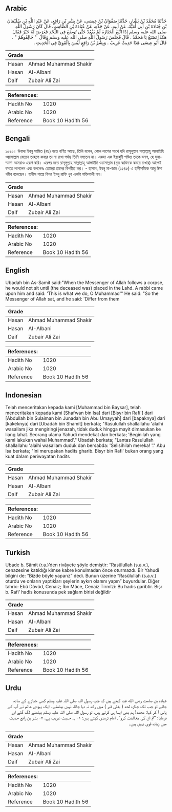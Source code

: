 ## Arabic


<div dir="rtl" lang="ar" style={{fontSize:'larger',backgroundColor:'#f8f9fa',padding:20}}>
حَدَّثَنَا مُحَمَّدُ بْنُ بَشَّارٍ، حَدَّثَنَا صَفْوَانُ بْنُ عِيسَى، عَنْ بِشْرِ بْنِ رَافِعٍ، عَنْ عَبْدِ اللَّهِ بْنِ سُلَيْمَانَ بْنِ جُنَادَةَ بْنِ أَبِي أُمَيَّةَ، عَنْ أَبِيهِ، عَنْ جَدِّهِ، عَنْ عُبَادَةَ بْنِ الصَّامِتِ، قَالَ كَانَ رَسُولُ اللَّهِ صلى الله عليه وسلم إِذَا اتَّبَعَ الْجَنَازَةَ لَمْ يَقْعُدْ حَتَّى تُوضَعَ فِي اللَّحْدِ فَعَرَضَ لَهُ حَبْرٌ فَقَالَ هَكَذَا نَصْنَعُ يَا مُحَمَّدُ ‏.‏ قَالَ فَجَلَسَ رَسُولُ اللَّهِ صلى الله عليه وسلم وَقَالَ ‏ "‏ خَالِفُوهُمْ ‏"‏ ‏.‏ قَالَ أَبُو عِيسَى هَذَا حَدِيثٌ غَرِيبٌ ‏.‏ وَبِشْرُ بْنُ رَافِعٍ لَيْسَ بِالْقَوِيِّ فِي الْحَدِيثِ ‏.‏
</div>
<div style={{backgroundColor:'#f8f9fa',padding:20, marginBottom: 10}}><table> <thead> <tr> <th>Grade</th> <th></th> </tr> </thead> <tbody> <tr><td>Hasan</td><td>Ahmad Muhammad Shakir</td></tr><tr><td>Hasan</td><td>Al-Albani</td></tr><tr><td>Daif</td><td>Zubair Ali Zai</td></tr></tbody></table><table> <thead> <tr> <th>References:</th> <th></th> </tr> </thead> <tbody><tr><td>Hadith No</td><td>1020</td></tr><tr><td>Arabic No</td><td>1020</td></tr><tr><td>Reference</td><td>Book 10 Hadith 56</td></tr></tbody></table></div>

## Bengali


<div dir="ltr" lang="bn" style={{fontSize:'larger',backgroundColor:'#f8f9fa',padding:20}}>
১০২০। উবাদা ইবনু সামিত (রাঃ) হতে বর্ণিত আছে, তিনি বলেন, কোন লাশের সাথে যদি রাসূলুল্লাহ সাল্লাল্লাহু আলাইহি ওয়াসাল্লাম যেতেন তাহলে কবরে তা না রাখা পর্যন্ত তিনি বসতেন না। একদা এক ইয়াহুদী পণ্ডিত তাকে বলল, হে মুহাম্মাদ! আমরাও এরূপ করি। এরপর হতে রাসূলুল্লাহ সাল্লাল্লাহু আলাইহি ওয়াসাল্লাম (মৃত ব্যক্তিকে কবরে রাখার) আগেই বসতে লাগলেন এবং বললেনঃ তোমরা তাদের বিপরীত কর। - হাসান, ইবনু মা-জাহ (১৫৪৫) এ হাদীসটিকে আবু ঈসা গরীব বলেছেন। হাদীস শাস্ত্রে বিশর ইবনু রাফি খুব একটা শক্তিশালী নন।
</div>
<div style={{backgroundColor:'#f8f9fa',padding:20, marginBottom: 10}}><table> <thead> <tr> <th>Grade</th> <th></th> </tr> </thead> <tbody> <tr><td>Hasan</td><td>Ahmad Muhammad Shakir</td></tr><tr><td>Hasan</td><td>Al-Albani</td></tr><tr><td>Daif</td><td>Zubair Ali Zai</td></tr></tbody></table><table> <thead> <tr> <th>References:</th> <th></th> </tr> </thead> <tbody><tr><td>Hadith No</td><td>1020</td></tr><tr><td>Arabic No</td><td>1020</td></tr><tr><td>Reference</td><td>Book 10 Hadith 56</td></tr></tbody></table></div>

## English


<div dir="ltr" lang="en" style={{fontSize:'larger',backgroundColor:'#f8f9fa',padding:20}}>
Ubadah bin As-Samit said:"When the Messenger of Allah follows a corpse, he would not sit until (the deceased was) placed in the Lahd. A rabbi came upon him and said: 'This is what we do, O Muhammad'" He said: "So the Messenger of Allah sat, and he said: 'Differ from them
</div>
<div style={{backgroundColor:'#f8f9fa',padding:20, marginBottom: 10}}><table> <thead> <tr> <th>Grade</th> <th></th> </tr> </thead> <tbody> <tr><td>Hasan</td><td>Ahmad Muhammad Shakir</td></tr><tr><td>Hasan</td><td>Al-Albani</td></tr><tr><td>Daif</td><td>Zubair Ali Zai</td></tr></tbody></table><table> <thead> <tr> <th>References:</th> <th></th> </tr> </thead> <tbody><tr><td>Hadith No</td><td>1020</td></tr><tr><td>Arabic No</td><td>1020</td></tr><tr><td>Reference</td><td>Book 10 Hadith 56</td></tr></tbody></table></div>

## Indonesian


<div dir="ltr" lang="id" style={{fontSize:'larger',backgroundColor:'#f8f9fa',padding:20}}>
Telah menceritakan kepada kami [Muhammad bin Baysar], telah menceritakan kepada kami [Shafwan bin Isa] dari [Bisyr bin Rafi'] dari [Abdullah bin Sulaiman bin Junadah bin Abu Umayyah] dari [bapaknya] dari [kakeknya] dari [Ubadah bin Shamit] berkata; "Rasulullah shallallahu 'alaihi wasallam jika mengiringi jenazah, tidak duduk hingga mayit dimasukan ke liang lahat. Seorang ulama Yahudi mendekat dan berkata; 'Beginilah yang kami lakukan wahai Muhammad'." Ubadah berkata; "Lantas Rasulullah shallallahu 'alaihi wasallam duduk dan bersabda: 'Selisihilah mereka! '." Abu Isa berkata; "Ini merupakan hadits gharib. Bisyr bin Rafi' bukan orang yang kuat dalam periwayatan hadits
</div>
<div style={{backgroundColor:'#f8f9fa',padding:20, marginBottom: 10}}><table> <thead> <tr> <th>Grade</th> <th></th> </tr> </thead> <tbody> <tr><td>Hasan</td><td>Ahmad Muhammad Shakir</td></tr><tr><td>Hasan</td><td>Al-Albani</td></tr><tr><td>Daif</td><td>Zubair Ali Zai</td></tr></tbody></table><table> <thead> <tr> <th>References:</th> <th></th> </tr> </thead> <tbody><tr><td>Hadith No</td><td>1020</td></tr><tr><td>Arabic No</td><td>1020</td></tr><tr><td>Reference</td><td>Book 10 Hadith 56</td></tr></tbody></table></div>

## Turkish


<div dir="ltr" lang="tr" style={{fontSize:'larger',backgroundColor:'#f8f9fa',padding:20}}>
Ubade b. Sâmit (r.a.)’den rivâyete şöyle demiştir: “Rasûlullah (s.a.v.), cenazesine katıldığı kimse kabre konulmadan önce oturmazdı. Bir Yahudi bilgini de: “Bizde böyle yaparız” dedi. Bunun üzerine “Rasûlullah (s.a.v.) oturdu ve onların yaptıkları şeylerin aykırı olanını yapın” buyurdular. Diğer tahric: Ebû Dâvûd, Cenaiz; İbn Mâce, Cenaiz Tirmîzî: Bu hadis garibtir. Bişr b. Rafi’ hadis konusunda pek sağlam birisi değildir
</div>
<div style={{backgroundColor:'#f8f9fa',padding:20, marginBottom: 10}}><table> <thead> <tr> <th>Grade</th> <th></th> </tr> </thead> <tbody> <tr><td>Hasan</td><td>Ahmad Muhammad Shakir</td></tr><tr><td>Hasan</td><td>Al-Albani</td></tr><tr><td>Daif</td><td>Zubair Ali Zai</td></tr></tbody></table><table> <thead> <tr> <th>References:</th> <th></th> </tr> </thead> <tbody><tr><td>Hadith No</td><td>1020</td></tr><tr><td>Arabic No</td><td>1020</td></tr><tr><td>Reference</td><td>Book 10 Hadith 56</td></tr></tbody></table></div>

## Urdu


<div dir="rtl" lang="ur" style={{fontSize:'larger',backgroundColor:'#f8f9fa',padding:20}}>
عبادہ بن صامت رضی الله عنہ کہتے ہیں کہ جب رسول اللہ صلی اللہ علیہ وسلم کسی جنازے کے ساتھ جاتے تو جب تک جنازہ لحد ( بغلی قبر ) میں رکھ نہ دیا جاتا، نہیں بیٹھتے۔ ایک یہودی عالم نے آپ کے پاس آ کر کہا: محمد! ہم بھی ایسا ہی کرتے ہیں، تو رسول اللہ صلی اللہ علیہ وسلم بیٹھنے لگ گئے اور فرمایا: ”تم ان کی مخالفت کرو“۔ امام ترمذی کہتے ہیں: ۱- یہ حدیث غریب ہے، ۲- بشر بن رافع حدیث میں زیادہ قوی نہیں ہیں۔
</div>
<div style={{backgroundColor:'#f8f9fa',padding:20, marginBottom: 10}}><table> <thead> <tr> <th>Grade</th> <th></th> </tr> </thead> <tbody> <tr><td>Hasan</td><td>Ahmad Muhammad Shakir</td></tr><tr><td>Hasan</td><td>Al-Albani</td></tr><tr><td>Daif</td><td>Zubair Ali Zai</td></tr></tbody></table><table> <thead> <tr> <th>References:</th> <th></th> </tr> </thead> <tbody><tr><td>Hadith No</td><td>1020</td></tr><tr><td>Arabic No</td><td>1020</td></tr><tr><td>Reference</td><td>Book 10 Hadith 56</td></tr></tbody></table></div>